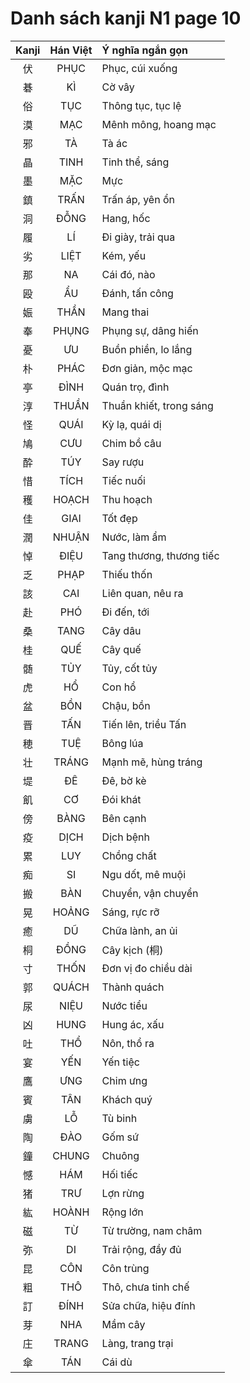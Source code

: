 # Danh sách kanji N1 page 10

| Kanji | Hán Việt | Ý nghĩa ngắn gọn |
| :---: | :------: | :--------------- |
| 伏 | PHỤC | Phục, cúi xuống |
| 碁 | KÌ | Cờ vây |
| 俗 | TỤC | Thông tục, tục lệ |
| 漠 | MẠC | Mênh mông, hoang mạc |
| 邪 | TÀ | Tà ác |
| 晶 | TINH | Tinh thể, sáng |
| 墨 | MẶC | Mực |
| 鎮 | TRẤN | Trấn áp, yên ổn |
| 洞 | ĐỖNG | Hang, hốc |
| 履 | LÍ | Đi giày, trải qua |
| 劣 | LIỆT | Kém, yếu |
| 那 | NA | Cái đó, nào |
| 殴 | ẨU | Đánh, tấn công |
| 娠 | THẦN | Mang thai |
| 奉 | PHỤNG | Phụng sự, dâng hiến |
| 憂 | ƯU | Buồn phiền, lo lắng |
| 朴 | PHÁC | Đơn giản, mộc mạc |
| 亭 | ĐÌNH | Quán trọ, đình |
| 淳 | THUẦN | Thuần khiết, trong sáng |
| 怪 | QUÁI | Kỳ lạ, quái dị |
| 鳩 | CƯU | Chim bồ câu |
| 酔 | TÚY | Say rượu |
| 惜 | TÍCH | Tiếc nuối |
| 穫 | HOẠCH | Thu hoạch |
| 佳 | GIAI | Tốt đẹp |
| 潤 | NHUẬN | Nước, làm ẩm |
| 悼 | ĐIỆU | Tang thương, thương tiếc |
| 乏 | PHẠP | Thiếu thốn |
| 該 | CAI | Liên quan, nêu ra |
| 赴 | PHÓ | Đi đến, tới |
| 桑 | TANG | Cây dâu |
| 桂 | QUẾ | Cây quế |
| 髄 | TỦY | Tủy, cốt tủy |
| 虎 | HỔ | Con hổ |
| 盆 | BỒN | Chậu, bồn |
| 晋 | TẤN | Tiến lên, triều Tấn |
| 穂 | TUỆ | Bông lúa |
| 壮 | TRÁNG | Mạnh mẽ, hùng tráng |
| 堤 | ĐÊ | Đê, bờ kè |
| 飢 | CƠ | Đói khát |
| 傍 | BÀNG | Bên cạnh |
| 疫 | DỊCH | Dịch bệnh |
| 累 | LUY | Chồng chất |
| 痴 | SI | Ngu dốt, mê muội |
| 搬 | BÀN | Chuyển, vận chuyển |
| 晃 | HOẢNG | Sáng, rực rỡ |
| 癒 | DŨ | Chữa lành, an ủi |
| 桐 | ĐỒNG | Cây kịch (桐) |
| 寸 | THỐN | Đơn vị đo chiều dài |
| 郭 | QUÁCH | Thành quách |
| 尿 | NIỆU | Nước tiểu |
| 凶 | HUNG | Hung ác, xấu |
| 吐 | THỔ | Nôn, thổ ra |
| 宴 | YẾN | Yến tiệc |
| 鷹 | ƯNG | Chim ưng |
| 賓 | TÂN | Khách quý |
| 虜 | LỖ | Tù binh |
| 陶 | ĐÀO | Gốm sứ |
| 鐘 | CHUNG | Chuông |
| 憾 | HÁM | Hối tiếc |
| 猪 | TRƯ | Lợn rừng |
| 紘 | HOÀNH | Rộng lớn |
| 磁 | TỪ | Từ trường, nam châm |
| 弥 | DI | Trải rộng, đầy đủ |
| 昆 | CÔN | Côn trùng |
| 粗 | THÔ | Thô, chưa tinh chế |
| 訂 | ĐÍNH | Sửa chữa, hiệu đính |
| 芽 | NHA | Mầm cây |
| 庄 | TRANG | Làng, trang trại |
| 傘 | TÁN | Cái dù |
